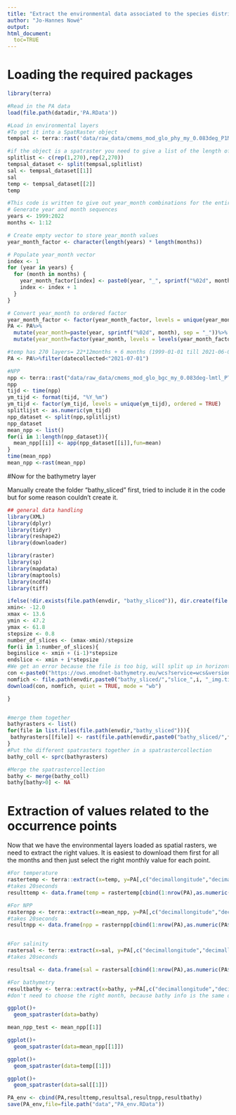 ```yaml
---
title: "Extract the environmental data associated to the species distribution data"
author: "Jo-Hannes Nowé"
output: 
html_document:
  toc=TRUE
---
```


# Loading the required packages
```r
library(terra)
```
```r
#Read in the PA data
load(file.path(datadir,'PA.RData'))

#Load in environmental layers
#To get it into a SpatRaster object
tempsal <- terra::rast('data/raw_data/cmems_mod_glo_phy_my_0.083deg_P1M-m_so-thetao_12.00W-13.58E_47.25N-61.75N_0.49m_1999-01-01-2021-06-01.nc')

#if the object is a spatraster you need to give a list of the length of the layers describing where you want each layer to go
splitlist <- c(rep(1,270),rep(2,270))
tempsal_dataset <- split(tempsal,splitlist)
sal <- tempsal_dataset[[1]]
sal
temp <- tempsal_dataset[[2]]
temp
```


```r
#This code is written to give out year_month combinations for the entirety of the environmental layers as we want to work on monthly resolution
# Generate year and month sequences
years <- 1999:2022
months <- 1:12

# Create empty vector to store year_month values
year_month_factor <- character(length(years) * length(months))

# Populate year_month vector
index <- 1
for (year in years) {
  for (month in months) {
    year_month_factor[index] <- paste0(year, "_", sprintf("%02d", month))
    index <- index + 1
  }
}

# Convert year_month to ordered factor
year_month_factor <- factor(year_month_factor, levels = unique(year_month_factor), ordered = TRUE)
PA <- PA%>%
  mutate(year_month=paste(year, sprintf("%02d", month), sep = "_"))%>%
  mutate(year_month=factor(year_month, levels = levels(year_month_factor)))
```




```r
#temp has 270 layers= 22*12months + 6 months (1999-01-01 till 2021-06-01)
PA <- PA%>%filter(datecollected<"2021-07-01")
```

```r
#NPP
npp <- terra::rast("data/raw_data/cmems_mod_glo_bgc_my_0.083deg-lmtl_PT1D-i_npp_12.00W-13.58E_47.25N-61.75N_1999-01-01-2022-12-31.nc")
npp
tijd <- time(npp)
ym_tijd <- format(tijd, "%Y_%m")
ym_tijd <- factor(ym_tijd, levels = unique(ym_tijd), ordered = TRUE)
splitlijst <- as.numeric(ym_tijd)
npp_dataset <- split(npp,splitlijst)
npp_dataset
mean_npp <- list()
for(i in 1:length(npp_dataset)){
  mean_npp[[i]] <- app(npp_dataset[[i]],fun=mean)
}
time(mean_npp)
mean_npp <-rast(mean_npp)
```


#Now for the bathymetry layer

Manually create the folder "bathy_sliced" first, tried to include it in the code but for some reason couldn't create it.

```r
## general data handling
library(XML)
library(dplyr)
library(tidyr)
library(reshape2)
library(downloader)

library(raster)
library(sp)
library(mapdata)
library(maptools)
library(ncdf4)
library(tiff)

ifelse(!dir.exists(file.path(envdir, "bathy_sliced")), dir.create(file.path(envdir, "bathy_sliced")), FALSE)
xmin<- -12.0
xmax <- 13.6
ymin <- 47.2
ymax <- 61.8
stepsize <- 0.8
number_of_slices <- (xmax-xmin)/stepsize
for(i in 1:number_of_slices){
beginslice <- xmin + (i-1)*stepsize
endslice <- xmin + i*stepsize
#We get an error because the file is too big, will split up in horizontal slices, and then merge together later 
con <-paste0("https://ows.emodnet-bathymetry.eu/wcs?service=wcs&version=1.0.0&request=getcoverage&coverage=emodnet:mean&crs=EPSG:4326&BBOX=",beginslice,",47.2,",endslice,",61.8&format=image/tiff&interpolation=nearest&resx=0.08333333&resy=0.08333333")
nomfich <- file.path(envdir,paste0("bathy_sliced/","slice_",i, "_img.tiff"))
download(con, nomfich, quiet = TRUE, mode = "wb")

}


#merge them together
bathyrasters <- list()
for(file in list.files(file.path(envdir,"bathy_sliced"))){
 bathyrasters[[file]] <- rast(file.path(envdir,paste0("bathy_sliced/",file))) 
}
#Put the different spatrasters together in a spatrastercollection
bathy_coll <- sprc(bathyrasters)

#Merge the spatrastercollection
bathy <- merge(bathy_coll)
bathy[bathy>0] <- NA
```

# Extraction of values related to the occurrence points

Now that we have the environmental layers loaded as spatial rasters, we need to extract the right values.
It is easiest to download them first for all the months and then just select the right monthly value for each point.

```r
#For temperature
rastertemp <- terra::extract(x=temp, y=PA[,c("decimallongitude","decimallatitude")], method="bilinear", na.rm=TRUE,df=T,ID=FALSE)
#takes 20seconds
resulttemp <- data.frame(temp = rastertemp[cbind(1:nrow(PA),as.numeric(PA$year_month))])

#For NPP
rasternpp <- terra::extract(x=mean_npp, y=PA[,c("decimallongitude","decimallatitude")], method="bilinear", na.rm=TRUE,df=T,ID=FALSE)
#takes 20seconds
resultnpp <- data.frame(npp = rasternpp[cbind(1:nrow(PA),as.numeric(PA$year_month))])


#For salinity
rastersal <- terra::extract(x=sal, y=PA[,c("decimallongitude","decimallatitude")], method="bilinear", na.rm=TRUE,df=T,ID=FALSE)
#takes 20seconds

resultsal <- data.frame(sal = rastersal[cbind(1:nrow(PA),as.numeric(PA$year_month))])

#For bathymetry
resultbathy <- terra::extract(x=bathy, y=PA[,c("decimallongitude","decimallatitude")], method="bilinear", na.rm=TRUE,df=T,ID=FALSE)
#don't need to choose the right month, because bathy info is the same over the different months, only have one value

```

```r
ggplot()+
  geom_spatraster(data=bathy)

mean_npp_test <- mean_npp[[1]]

ggplot()+
  geom_spatraster(data=mean_npp[[1]])

ggplot()+
  geom_spatraster(data=temp[[1]])

ggplot()+
  geom_spatraster(data=sal[[1]])
```

```r
PA_env <- cbind(PA,resulttemp,resultsal,resultnpp,resultbathy)
save(PA_env,file=file.path("data","PA_env.RData"))
```


